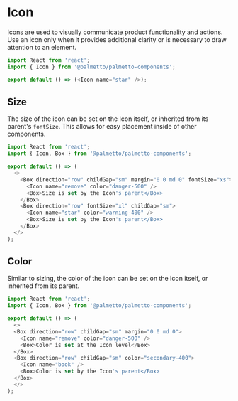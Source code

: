 
<Meta title="Components/Icon/Codesandbox" />

# Icon

Icons are used to visually communicate product functionality and actions.
Use an icon only when it provides additional clarity or is necessary to draw attention to an element.

```js codesandbox=palmetto-components
import React from 'react';
import { Icon } from '@palmetto/palmetto-components';

export default () => (<Icon name="star" />);
```

## Size

The size of the icon can be set on the Icon itself, or inherited from its parent's `fontSize`.
This allows for easy placement inside of other components.

```js codesandbox=palmetto-components
import React from 'react';
import { Icon, Box } from '@palmetto/palmetto-components';

export default () => (
  <>
    <Box direction="row" childGap="sm" margin="0 0 md 0" fontSize="xs">
      <Icon name="remove" color="danger-500" />
      <Box>Size is set by the Icon's parent</Box>
    </Box>
    <Box direction="row" fontSize="xl" childGap="sm">
      <Icon name="star" color="warning-400" />
      <Box>Size is set by the Icon's parent</Box>
    </Box>
  </>
);
```

## Color

Similar to sizing, the color of the icon can be set on the Icon itself, or inherited from its parent.

```js codesandbox=palmetto-components
import React from 'react';
import { Icon, Box } from '@palmetto/palmetto-components';

export default () => (
  <>
  <Box direction="row" childGap="sm" margin="0 0 md 0">
    <Icon name="remove" color="danger-500" />
    <Box>Color is set at the Icon level</Box>
  </Box>
  <Box direction="row" childGap="sm" color="secondary-400">
    <Icon name="book" />
    <Box>Color is set by the Icon's parent</Box>
  </Box>
  </>
);
```
